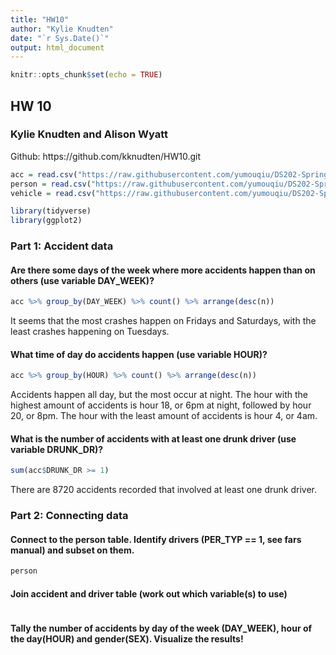 ```yaml
---
title: "HW10"
author: "Kylie Knudten"
date: "`r Sys.Date()`"
output: html_document
---
```


```r
knitr::opts_chunk$set(echo = TRUE)
```

## HW 10
### Kylie Knudten and Alison Wyatt
Github: https://github.com/kknudten/HW10.git


```r
acc = read.csv("https://raw.githubusercontent.com/yumouqiu/DS202-Spring2023/main/Practice/data/fars2016/accident.csv")
person = read.csv("https://raw.githubusercontent.com/yumouqiu/DS202-Spring2023/main/Practice/data/fars2016/person.csv")
vehicle = read.csv("https://raw.githubusercontent.com/yumouqiu/DS202-Spring2023/main/Practice/data/fars2016/vehicle.csv")
```

```r
library(tidyverse)
library(ggplot2)
```


### Part 1: Accident data
#### Are there some days of the week where more accidents happen than on others (use variable DAY_WEEK)?
```r
acc %>% group_by(DAY_WEEK) %>% count() %>% arrange(desc(n))
```

It seems that the most crashes happen on Fridays and Saturdays, with the least crashes happening on Tuesdays. 

#### What time of day do accidents happen (use variable HOUR)?
```r
acc %>% group_by(HOUR) %>% count() %>% arrange(desc(n))
```

Accidents happen all day, but the most occur at night. The hour with the highest amount of accidents is hour 18, or 6pm at night, followed by hour 20, or 8pm. The hour with the least amount of accidents is hour 4, or 4am. 

#### What is the number of accidents with at least one drunk driver (use variable DRUNK_DR)?
```r
sum(acc$DRUNK_DR >= 1)
```

There are 8720 accidents recorded that involved at least one drunk driver.

### Part 2: Connecting data
#### Connect to the person table. Identify drivers (PER_TYP == 1, see fars manual) and subset on them.
```r
person
```
#### Join accident and driver table (work out which variable(s) to use)
```r

```
#### Tally the number of accidents by day of the week (DAY_WEEK), hour of the day(HOUR) and gender(SEX). Visualize the results!
```r

```

